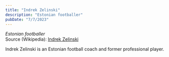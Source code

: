 ```yaml
---
title: "Indrek Zelinski"
description: "Estonian footballer"
pubDate: "7/7/2023"
---
```


*Estonian footballer*  
Source (Wikipedia): [Indrek Zelinski][1]

Indrek Zelinski is an Estonian football coach and former professional player.

[1]: https://en.wikipedia.org/wiki/Indrek_Zelinski
